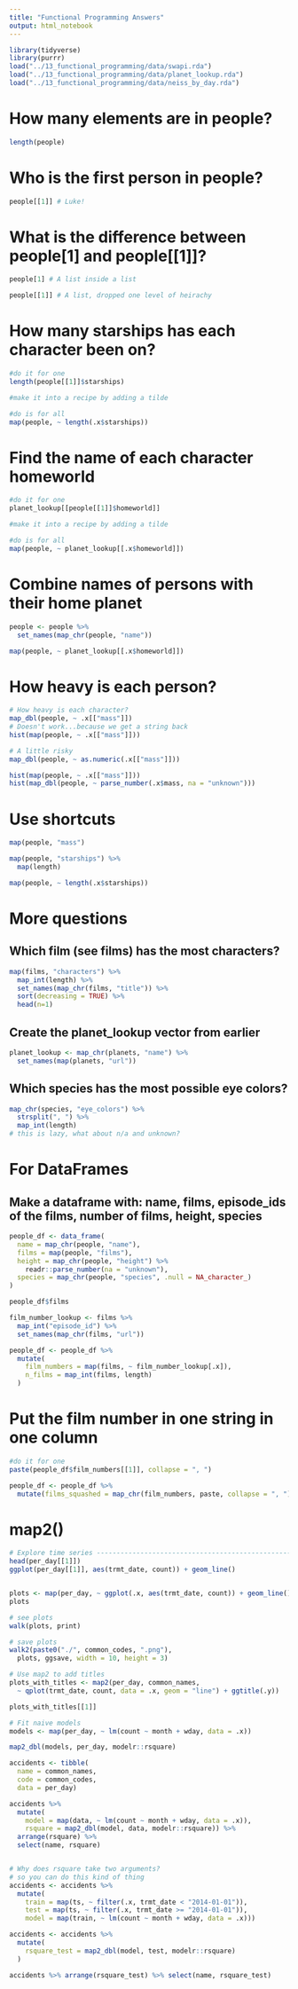 ```yaml
---
title: "Functional Programming Answers"
output: html_notebook
---
```


```r
library(tidyverse)
library(purrr)
load("../13_functional_programming/data/swapi.rda")
load("../13_functional_programming/data/planet_lookup.rda")
load("../13_functional_programming/data/neiss_by_day.rda")
```

# How many elements are in people?

```r
length(people)
```

# Who is the first person in people?

```r
people[[1]] # Luke!
```
# What is the difference between people[1] and people[[1]]?

```r
people[1] # A list inside a list

people[[1]] # A list, dropped one level of heirachy
```

# How many starships has each character been on?

```r
#do it for one
length(people[[1]]$starships)

#make it into a recipe by adding a tilde

#do is for all
map(people, ~ length(.x$starships))
```

# Find the name of each character homeworld

```r
#do it for one
planet_lookup[[people[[1]]$homeworld]]

#make it into a recipe by adding a tilde

#do is for all
map(people, ~ planet_lookup[[.x$homeworld]])
```

# Combine names of persons with their home planet

```r
people <- people %>%
  set_names(map_chr(people, "name"))

map(people, ~ planet_lookup[[.x$homeworld]])
```

# How heavy is each person?

```r
# How heavy is each character?
map_dbl(people, ~ .x[["mass"]])
# Doesn't work...because we get a string back
hist(map(people, ~ .x[["mass"]]))

# A little risky
map_dbl(people, ~ as.numeric(.x[["mass"]]))

hist(map(people, ~ .x[["mass"]]))
hist(map_dbl(people, ~ parse_number(.x$mass, na = "unknown")))
```

# Use shortcuts

```r
map(people, "mass")

map(people, "starships") %>%
  map(length)

map(people, ~ length(.x$starships))
```

# More questions

## Which film (see films) has the most characters?

```r
map(films, "characters") %>%
  map_int(length) %>%
  set_names(map_chr(films, "title")) %>%
  sort(decreasing = TRUE) %>%
  head(n=1)

```

## Create the planet_lookup vector from earlier

```r
planet_lookup <- map_chr(planets, "name") %>% 
  set_names(map(planets, "url"))
```

## Which species has the most possible eye colors?

```r
map_chr(species, "eye_colors") %>%
  strsplit(", ") %>%
  map_int(length)
# this is lazy, what about n/a and unknown?
```

# For DataFrames

## Make a dataframe with: name, films, episode_ids of the films, number of films, height, species

```r
people_df <- data_frame(
  name = map_chr(people, "name"),
  films = map(people, "films"),
  height = map_chr(people, "height") %>%
    readr::parse_number(na = "unknown"),
  species = map_chr(people, "species", .null = NA_character_)
)

people_df$films

film_number_lookup <- films %>%
  map_int("episode_id") %>%
  set_names(map_chr(films, "url"))

people_df <- people_df %>%
  mutate(
    film_numbers = map(films, ~ film_number_lookup[.x]),
    n_films = map_int(films, length)
  )
```

# Put the film number in one string in one column

```r
#do it for one
paste(people_df$film_numbers[[1]], collapse = ", ")

people_df <- people_df %>%
  mutate(films_squashed = map_chr(film_numbers, paste, collapse = ", "))
```

# map2()

```r
# Explore time series -----------------------------------------------------
head(per_day[[1]])
ggplot(per_day[[1]], aes(trmt_date, count)) + geom_line()


plots <- map(per_day, ~ ggplot(.x, aes(trmt_date, count)) + geom_line())
plots

# see plots
walk(plots, print)

# save plots
walk2(paste0("./", common_codes, ".png"),
  plots, ggsave, width = 10, height = 3)

# Use map2 to add titles
plots_with_titles <- map2(per_day, common_names, 
  ~ qplot(trmt_date, count, data = .x, geom = "line") + ggtitle(.y))

plots_with_titles[[1]]

# Fit naive models
models <- map(per_day, ~ lm(count ~ month + wday, data = .x))

map2_dbl(models, per_day, modelr::rsquare)

accidents <- tibble(
  name = common_names,
  code = common_codes,
  data = per_day)

accidents %>%
  mutate(
    model = map(data, ~ lm(count ~ month + wday, data = .x)),
    rsquare = map2_dbl(model, data, modelr::rsquare)) %>%
  arrange(rsquare) %>% 
  select(name, rsquare)


# Why does rsquare take two arguments?
# so you can do this kind of thing
accidents <- accidents %>% 
  mutate(
    train = map(ts, ~ filter(.x, trmt_date < "2014-01-01")),
    test = map(ts, ~ filter(.x, trmt_date >= "2014-01-01")),
    model = map(train, ~ lm(count ~ month + wday, data = .x)))

accidents <- accidents %>% 
  mutate(
    rsquare_test = map2_dbl(model, test, modelr::rsquare)
  )

accidents %>% arrange(rsquare_test) %>% select(name, rsquare_test)
```

